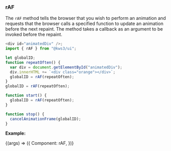 
<Version />

<Meta title="Utils/2. Examples/4. raf" />

### rAF

The `rAF` method tells the browser that you wish to perform an animation and requests that the browser calls a specified function to update an animation before the next repaint. The method takes a callback as an argument to be invoked before the repaint.

```js
<div id="animatedDiv" />;
import { rAF } from "@kws3/ui";

let globalID;
function repeatOften() {
  var div = document.getElementById("animatedDiv");
  div.innerHTML += `<div class="orange"></div>`;
  globalID = rAF(repeatOften);
}
globalID = rAF(repeatOften);

function start() {
  globalID = rAF(repeatOften);
}

function stop() {
  cancelAnimationFrame(globalID);
}
```

**Example:**

<Story name="4. raf" args={{}}>
  {(args) => ({
    Component: rAF,
  })}
</Story>
